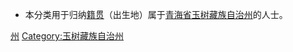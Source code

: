 {{Catnav|頁面分類|各種主題的頁面分類|依中国各省来作的分类|各地中国人|青海人}}
{{Catnav|頁面分類|人物|各國人物|中国人|各地中国人|青海人}}
* 本分类用于归纳[[籍贯|籍贯]]（出生地）属于[[青海省|青海省]][[玉树藏族自治州|玉树藏族自治州]]的人士。

[[Category:青海人|州]]
[[Category:玉树藏族自治州|Category:玉树藏族自治州]]